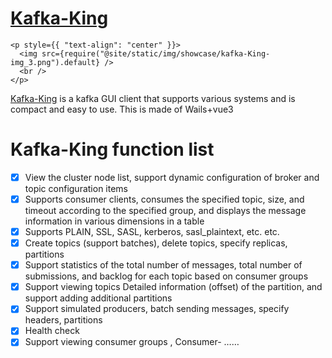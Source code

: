 # [Kafka-King](https://github.com/Bronya0/Kafka-King)

```mdx-code-block
<p style={{ "text-align": "center" }}>
  <img src={require("@site/static/img/showcase/kafka-King-img_3.png").default} />
  <br />
</p>
```

[Kafka-King](https://github.com/Bronya0/Kafka-King) is a kafka GUI client that supports various systems and is compact and easy to use.
This is made of Wails+vue3

# Kafka-King function list
- [x] View the cluster node list, support dynamic configuration of broker and topic configuration items
- [x] Supports consumer clients, consumes the specified topic, size, and timeout according to the specified group, and displays the message information in various dimensions in a table
- [x] Supports PLAIN, SSL, SASL, kerberos, sasl_plaintext, etc. etc. 
- [x] Create topics (support batches), delete topics, specify replicas, partitions
- [x] Support statistics of the total number of messages, total number of submissions, and backlog for each topic based on consumer groups
- [x] Support viewing topics Detailed information (offset) of the partition, and support adding additional partitions
- [x] Support simulated producers, batch sending messages, specify headers, partitions
- [x] Health check
- [x] Support viewing consumer groups , Consumer- ……
